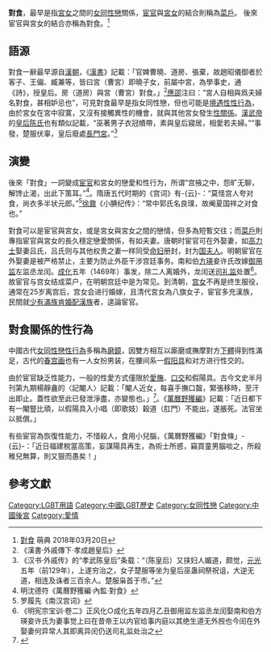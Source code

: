 '''對食'''，最早是指[[宮女|宮女]]之間的[[女同性戀|女同性戀]]關係，[[宦官|宦官]]與[[宮女|宮女]]的結合則稱為[[菜戶|菜戶]]。 後來宦官與宮女的結合亦稱為對食。<ref>[http://www.moedict.org/#對食 對食] {{Wayback|url=http://www.moedict.org/#對食 |date=20201124004759 }} 萌典 2018年03月20日</ref>

==語源==
對食一辭最早源自[[漢朝|漢朝]]，《[[漢書|漢書]]》記載：「官婢曹曉、道房、張棄，故趙昭儀御者於客子、王偏、臧兼等，皆曰宮（曹宮）即曉子女，前屬中宮，為學事史，通《詩》，授皇后。房（道房）與宮（曹宮）對食。」<ref>《漢書·外戚傳下·孝成趙皇后》</ref>[[應邵|應邵]]注曰：“宮人自相與爲夫婦名對食，甚相妒忌也”，可見對食最早是指女同性戀，但也可能是[[境遇性性行為|境遇性性行為]]，由於宮女在宮中寂寞，又沒有接觸異性的機會，就與其他宮女發生[[女女性行為者|性關係]]。[[漢武帝|漢武帝]]的[[陈皇后_(汉武帝)|皇后陈氏]]也有類似記載，“巫著男子衣冠幘帶，素與皇后寢居，相愛若夫婦。”“事發，楚服伏辜，皇后廢處[[長門宮|長門宮]]。”<ref>《汉书·外戚传》的“孝武陈皇后”条载：“（陈皇后）又挟妇人媚道，颇觉，[[元光_(汉朝)|元光]]五年（前129年），上遂穷治之，女子楚服等坐为皇后巫蛊祠祭祝诅，大逆无道，相连及诛者三百余人。楚服枭首于市。”</ref>

==演變==
後來「對食」一詞變成[[宦官|宦官]]和宮女的戀愛和性行为，所谓“宫掖之中，怨旷无聊，解馋止渴，出此下策耳。”<ref>明沈德符《萬曆野獲編·內監·對食》</ref>。隋唐五代时期的《宫词》有-{云}-：“莫怪宫人夸对食，尚衣多半状元郎。”<ref>罗履先《南汉宫词》</ref>[[徐鼐|徐鼐]]《小腆纪传》：“常中郭氏名良璞，故阉夏国祥之对食也。”

對食可以是宦官與宮女，或是宮女與宮女之間的戀情，但多為短暫交往；而[[菜戶|菜戶]]則專指宦官與宮女的長久穩定戀愛關係，有如夫妻。唐朝时宦官可在外娶妻，如[[高力士|高力士]]娶妻吕氏，吕氏则与其他权贵之妻一样同受[[命妇|命妇]]册封，封为[[国夫人|国夫人]]。明朝宦官在外娶妻是被严格禁止，主要为防止外臣干涉宫廷事务。南和伯[[方瑛|方瑛]]妾许氏改嫁[[御用监|御用监]]左监丞龙闰。[[成化|成化]]五年（1469年）事发，除二人离婚外，龙闰送[[司礼监|司礼监]]处置<ref>《明宪宗宝训·卷二》正风化○成化五年四月乙丑御用监左监丞龙闰娶南和伯方瑛妾许氏为妻事觉上曰在昔帝王以内官给事内庭以其绝生道无外觊也今闰在外娶妻何异常人其即离异闰仍送司礼监处治之</ref>。故宦官与宫女结成菜户，在明朝宫廷中是为常见。到清朝，[[清朝宫女|宫女]]不再是终生服役，通常在25岁离宫后，宫女会进行婚嫁，且清代宮女為八旗女子，宦官多充漢族，民間就[[旗民不結親|少有滿族肯婚配漢族]]者，遑論宦官。

==對食關係的性行為==
中國古代[[女女性行為|女同性戀性行為]]多稱為[[磨鏡|磨鏡]]，因雙方相互以廝磨或撫摩對方[[陰部|下體]]得到性滿足，古代的[[春宫画|春宫画]]{{cn}}也有一人女扮男装，在腰间系一[[假阳具|假阳具]]和对方进行性交的。

由於宦官缺乏性能力，一般的性愛方式僅限於[[愛撫|愛撫]]、[[口交|口交]]和假陽具。古今文史半月刊第九期楊靜盦的〈記閹人〉記載：「閹人近女，每喜手撫口齧，緊張移時，至汗出即止。蓋性欲至此已發泄淨盡，亦變態也。」<ref>{{Cite web |url=https://books.google.ca/books?id=QD4vBwAAQBAJ&printsec=frontcover&hl=zh-TW#v=onepage&q=%E7%B7%8A%E5%BC%B5%E7%A7%BB%E6%99%82&f=false |title=古今文史半月刊 民國三十一年十月十六日 第九期377頁 |access-date=2015-04-20 |archive-date=2020-05-30 |archive-url=https://web.archive.org/web/20200530023521/https://books.google.ca/books?id=QD4vBwAAQBAJ&printsec=frontcover&hl=zh-TW#v=onepage&q=%E7%B7%8A%E5%BC%B5%E7%A7%BB%E6%99%82&f=false |dead-url=no }}</ref>。《[[萬曆野獲編|萬曆野獲編]]》記載：「近日都下有一閹豎比頑，以假陽具入小唱（即歌妓）穀道（肛門）不能出，遂脹死。法官坐以抵償。」

有些宦官為恢復性能力，不惜殺人，食用小兒腦，《萬曆野獲編》「對食條」-{云}-：「近日福建稅當高策，妄謀陽具再生，為術士所惑，竊買童男腦啖之，所殺稚兒無算，則又狠而愚矣！」

==參考文獻==
{{Reflist|2}}

[[Category:LGBT用語|Category:LGBT用語]]
[[Category:中國LGBT歷史|Category:中國LGBT歷史]]
[[Category:女同性戀|Category:女同性戀]]
[[Category:中國後宮|Category:中國後宮]]
[[Category:愛情|Category:愛情]]